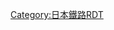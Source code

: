 {{Routemap|inline=<includeonly>yes</includeonly>|collapse=yes|title=常總線|title-bg=blue|title-color=white|map=
STR\STR\\\~~ ~~[[常磐線]]（[[常磐緩行線|各站停車]]、[[常磐快速線|快速]]）
KBHFe!~HUBaq\BHF!~HUBq\KBHFa!~HUBeq\\~~0.0~~'''[[取手站|取手]]'''
STRr\BHF\~~1.6~~'''[[西取手站|西取手]]'''
BHF~~2.1~~'''[[寺原站|寺原]]'''
BHF~~3.4~~'''[[新取手站|新取手]]'''
BHF~~4.2~~'''[[夢見野站|夢見野]]'''
BHF~~5.4~~'''[[稻戶井站|稻戶井]]'''
BHF~~6.3~~'''[[戶頭站|戶頭]]'''
BHF~~7.4~~'''[[南守谷站|南守谷]]'''
STRq\TBHFu\STRq~~9.6~~'''[[守谷站|守谷]]'''
STR~~ ~~[[筑波快線]]
BHF~~11.4~~'''[[新守谷站|新守谷]]'''
BHF~~13.0~~'''[[小絹站|小絹]]'''
STR+l\ABZgr\
DST\DST\~~ ~~{{link-ja|南水海道信號所|南水海道信号所}}
STRl\ABZg+r\~~ ~~{{link-ja|水海道車輛基地|水海道車両基地}}
BHF~~17.5~~'''[[水海道站|水海道]]'''~~↑[[複線鐵路|複線]]/[[單線鐵路|單線]]↓
BHF~~19.3~~'''[[北水海道站|北水海道]]'''
BHF~~20.9~~'''[[中妻站|中妻]]'''
BHF~~23.9~~'''[[三妻站|三妻]]'''
BHF~~27.2~~'''[[南石下站|南石下]]'''
BHF~~28.8~~'''[[石下站 (日本)|石下]]'''
BHF~~31.0~~'''[[玉村站 (日本)|玉村]]'''
BHF~~33.0~~'''[[宗道站|宗道]]'''
BHF~~36.1~~'''[[下妻站|下妻]]'''
BHF~~38.7~~'''[[大寶站 (日本)|大寶]]'''
BHF~~41.0~~'''[[騰波之江站|騰波之江]]'''
BHF~~43.6~~'''[[黑子站|黑子]]'''
eBHF~~ ~~''野殿''
\eABZg+l\exSTRq~~ ~~''{{link-ja|鬼怒川線 (常總筑波鐵道)|常総筑波鉄道鬼怒川線|鬼怒川線}}''
BHF~~47.3~~'''[[大田鄉站|大田鄉]]'''
SHI4+rq\BHFq!~HUBa\STRr\\~~51.1~~'''[[下館站|下館]]'''
SHI4glq\BHFq!~HUB\SHI4g+rq\\~~ ~~[[水戶線]]
KBHFaq!~HUBe\SHI4lq!~STR+r\~~ ~~[[真岡鐵道]][[真岡線]]
|bottom={{navbar|常總線RDT}}
}}<noinclude>{{rdt intro|[[常總線|關東鐵道常總線]]}}

[[Category:日本鐵路RDT]]
[[Category:常總線| ]]

</noinclude>